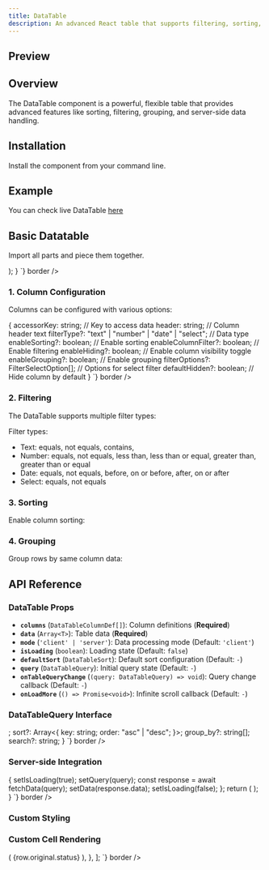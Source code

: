 ```yaml
---
title: DataTable
description: An advanced React table that supports filtering, sorting, and pagination out of the box.
---
```


## Preview

<Preview>
  <DataTable />
</Preview>

## Overview

The DataTable component is a powerful, flexible table that provides advanced features like sorting, filtering, grouping, and server-side data handling.

## Installation

Install the component from your command line.

<LiveProvider>
  <LiveEditor code={`npm install @raystack/apsara`} border />
</LiveProvider>

## Example

You can check live DataTable [here](/examples/data-table)

## Basic Datatable

Import all parts and piece them together.

<LiveProvider>
    <LiveEditor code={`
const columns = [
  {
    accessorKey: 'name',
    header: 'Name',
    enableSorting: true,
  },
  {
    accessorKey: 'age',
    header: 'Age',
    filterType: 'number',
    enableSorting: true,
  },
];
const data = [
  { name: 'John Doe', age: 30 },
  { name: 'Jane Smith', age: 25 },
];
function MyTable() {
  return (
    <DataTable
      columns={columns}
      data={data}
      defaultSort={{ key: "name", order: "asc" }}
    >
      <DataTable.Toolbar />
      <DataTable.Content />
    </DataTable>
  ); 
}
`} border />

</LiveProvider>

### 1. Column Configuration

Columns can be configured with various options:

<LiveProvider>
  <LiveEditor
    code={`
interface DataTableColumnDef<TData, TValue> {
  accessorKey: string; // Key to access data
  header: string; // Column header text
  filterType?: "text" | "number" | "date" | "select"; // Data type
  enableSorting?: boolean; // Enable sorting
  enableColumnFilter?: boolean; // Enable filtering
  enableHiding?: boolean; // Enable column visibility toggle
  enableGrouping?: boolean; // Enable grouping
  filterOptions?: FilterSelectOption[]; // Options for select filter
  defaultHidden?: boolean; // Hide column by default
}
`}
    border
  />
</LiveProvider>

### 2. Filtering

The DataTable supports multiple filter types:

Filter types:

- Text: equals, not equals, contains,
- Number: equals, not equals, less than, less than or equal, greater than, greater than or equal
- Date: equals, not equals, before, on or before, after, on or after
- Select: equals, not equals

### 3. Sorting

Enable column sorting:

<LiveProvider>
  <LiveEditor
    code={`
const columns = [
  {
    accessorKey: "name",
    header: "Name",
    enableSorting: true,
  },
];`}
    border
  />
</LiveProvider>

### 4. Grouping

Group rows by same column data:

<LiveProvider>
  <LiveEditor
    code={`
const columns = [
  {
    accessorKey: "category",
    header: "Category",
    enableGrouping: true,
    showGroupCount: true,
  },
];
`}
    border
  />
</LiveProvider>

## API Reference

### DataTable Props

- **`columns`** (`DataTableColumnDef[]`): Column definitions (**Required**)
- **`data`** (`Array<T>`): Table data (**Required**)
- **`mode`** (`'client' | 'server'`): Data processing mode (Default: `'client'`)
- **`isLoading`** (`boolean`): Loading state (Default: `false`)
- **`defaultSort`** (`DataTableSort`): Default sort configuration (Default: `-`)
- **`query`** (`DataTableQuery`): Initial query state (Default: `-`)
- **`onTableQueryChange`** (`(query: DataTableQuery) => void`): Query change callback (Default: `-`)
- **`onLoadMore`** (`() => Promise<void>`): Infinite scroll callback (Default: `-`)

### DataTableQuery Interface

<LiveProvider>
  <LiveEditor
    code={`
interface DataTableQuery {
  filters?: Array<{
    name: string;
    operator: FilterOperatorTypes;
    value: any;
  }>;
  sort?: Array<{
    key: string;
    order: "asc" | "desc";
  }>;
  group_by?: string[];
  search?: string;
}
`}
    border
  />
</LiveProvider>

### Server-side Integration

<LiveProvider>
  <LiveEditor
    code={`
function ServerTable() {
  const [data, setData] = useState([]);
  const [query, setQuery] = useState();
  const [isLoading, setIsLoading] = useState(false);
  const handleQueryChange = async (query: DataTableQuery) => {
    setIsLoading(true);
    setQuery(query);
    const response = await fetchData(query);
    setData(response.data);
    setIsLoading(false);
  };
  return (
    <DataTable
      data={data}
      query={query}
      columns={columns}
      isLoading={isLoading}
      mode="server"
      onTableQueryChange={handleQueryChange}
    >
    <DataTable.Toolbar />
    <DataTable.Content />
  </DataTable>
  );
}
`}
border
/>

</LiveProvider>

### Custom Styling

<LiveProvider>
  <LiveEditor
    code={`
const columns = [
  {
    accessorKey: "name",
    header: "Name",
    classNames: {
      cell: "custom-cell",
      header: "custom-header",
    },
    styles: {
      cell: { fontWeight: "bold" },
      header: { backgroundColor: "#f5f5f5" },
    },
  },
];
`}
    border
  />
</LiveProvider>

### Custom Cell Rendering

<LiveProvider>
  <LiveEditor
    code={`
const columns = [
  {
    accessorKey: "status",
    header: "Status",
    cell: ({ row }) => (
      <Badge status={row.original.status}>{row.original.status}</Badge>
    ),
  },
];
`}
    border
  />
</LiveProvider>
